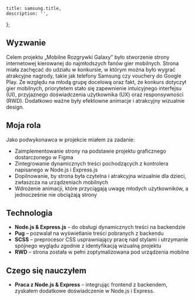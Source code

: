 
	title: samsung.title,
	description: '',
};

<CaseStudyHeading
	title={samsung.title}
	company={samsung.company}
	img={samsung.imgHero}
  date={samsung.date}
/>

## Wyzwanie

Celem projektu „Mobilne Rozgrywki Galaxy” było stworzenie strony internetowej kierowanej do najmłodszych fanów gier mobilnych. Strona miała zachęcać do udziału w konkursie, w którym można było wygrać atrakcyjne nagrody, takie jak telefony Samsung czy vouchery do Google Play. Ze względu na młodą grupę docelową oraz fakt, że konkurs dotyczył gier mobilnych, priorytetem stało się zapewnienie intuicyjnego interfejsu (UI), przyjaznego doświadczenia użytkownika (UX) oraz responsywności (RWD). Dodatkowo ważne były efektowne animacje i atrakcyjny wizualnie design.

## Moja rola

Jako podwykonawca w projekcie miałem za zadanie:

- Zaimplementowanie strony na podstawie projektu graficznego dostarczonego w Figma
- Zintegrowanie dynamicznych treści pochodzących z kontrolera napisanego w Node.js i Express.js
- Dopilnowanie, by strona była czytelna i atrakcyjna wizualnie dla dzieci, zwłaszcza na urządzeniach mobilnych
- Wdrożenie animacji, które przyciągają uwagę młodych użytkowników, a jednocześnie nie obciążają strony

## Technologia

- **Node.js & Express.js** – do obsługi dynamicznych treści na backendzie
- **Pug** – pozwalał na wyświetlanie treści pobranych z backendu
- **SCSS** – preprocesor CSS usprawniający pracę nad stylami i utrzymanie spójnego wyglądu zgodnie z identyfikacją wizualną projektu
- **RWD** – strona została w pełni zoptymalizowana pod urządzenia mobilne

## Czego się nauczyłem

- **Praca z Node.js & Express** – integrując frontend z backendem, zyskałem dodatkowe doświadczenie w Node.js i Express.

<CaseStudyProjects projectId={samsung.id} />

